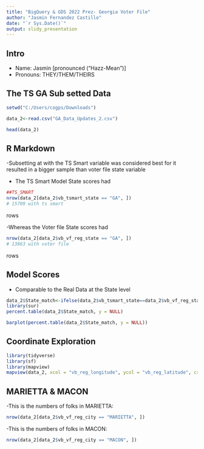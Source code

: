 ---
title: "BigQuery & GDS 2022 Prez- Georgia Voter File"
author: "Jasmin Fernandez Castillo"
date: "`r Sys.Date()`"
output: slidy_presentation
---

## Intro
- Name: Jasmin [pronounced ("Hazz-Mean")]
- Pronouns: THEY/THEM/THEIRS

## The TS GA Sub setted Data

```{r tabsets, echo=FALSE}
setwd("C:/Users/cogps/Downloads")

data_2<-read.csv("GA_Data_Updates_2.csv")

head(data_2)

```

## R Markdown

-Subsetting at with the TS Smart variable was considered best for it resulted in a bigger sample than voter file state variable

- The TS Smart Model State scores had 
```{r , echo=FALSE}
##TS_SMART
nrow(data_2[data_2$vb_tsmart_state == "GA", ])
# 15709 with ts smart
```
rows

-Whereas the Voter file State scores had
```{r , echo=FALSE}
nrow(data_2[data_2$vb_vf_reg_state == "GA", ])
# 13863 with voter file 

```
rows

## Model Scores 
- Comparable to the Real Data at the State level
```{r , echo=FALSE}
data_2$State_match<-ifelse(data_2$vb_tsmart_state==data_2$vb_vf_reg_state,"Match","No_Match")
library(sur)
percent.table(data_2$State_match, y = NULL)

barplot(percent.table(data_2$State_match, y = NULL))

```

## Coordinate Exploration

```{r , echo=FALSE}
library(tidyverse)
library(sf)
library(mapview)
mapview(data_2, xcol = "vb_reg_longitude", ycol = "vb_reg_latitude", crs = 4269, grid = FALSE)


```

## MARIETTA & MACON

-This is the numbers of folks in MARIETTA:
```{r , echo=FALSE}
nrow(data_2[data_2$vb_vf_reg_city == "MARIETTA", ])

```
-This is the numbers of folks in MACON:
```{r , echo=FALSE}
nrow(data_2[data_2$vb_vf_reg_city == "MACON", ])

```


